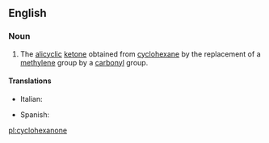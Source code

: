 ==English==
{{wikipedia}}

===Noun===
{{en-noun|~}}

# {{label|en|organic compound}} The [[alicyclic]] [[ketone]] obtained from [[cyclohexane]] by the replacement of a [[methylene]] group by a [[carbonyl]] group.

====Translations====
{{trans-top|cyclohexanone}}
* Italian: {{t|it|cicloesanone|m}}
{{trans-mid}}
* Spanish: {{t|es|ciclohexanona|f}}
{{trans-bottom}}

[[pl:cyclohexanone]]